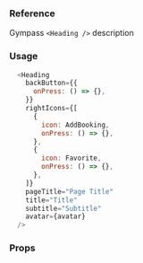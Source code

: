 ### Reference

Gympass `<Heading />` description

### Usage

```javascript type=expo
  <Heading
    backButton={{
      onPress: () => {},
    }}
    rightIcons={[
      {
        icon: AddBooking,
        onPress: () => {},
      },
      {
        icon: Favorite,
        onPress: () => {},
      },
    ]}
    pageTitle="Page Title"
    title="Title"
    subtitle="Subtitle"
    avatar={avatar}
  />
```

### Props

<PropsTable component="Heading" platform="native" />